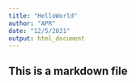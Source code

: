 ```yaml
---
title: "HelloWorld"
author: "APR"
date: "12/5/2021"
output: html_document
---
```

## This is a markdown file